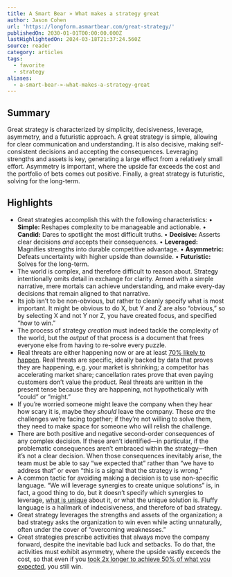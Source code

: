 ```yaml
---
title: A Smart Bear » What makes a strategy great
author: Jason Cohen
url: 'https://longform.asmartbear.com/great-strategy/'
publishedOn: 2030-01-01T00:00:00.000Z
lastHighlightedOn: 2024-03-18T21:37:24.560Z
source: reader
category: articles
tags:
  - favorite
  - strategy
aliases:
  - a-smart-bear-»-what-makes-a-strategy-great
---
```

## Summary

Great strategy is characterized by simplicity, decisiveness, leverage, asymmetry, and a futuristic approach. A great strategy is simple, allowing for clear communication and understanding. It is also decisive, making self-consistent decisions and accepting the consequences. Leveraging strengths and assets is key, generating a large effect from a relatively small effort. Asymmetry is important, where the upside far exceeds the cost and the portfolio of bets comes out positive. Finally, a great strategy is futuristic, solving for the long-term.

## Highlights
- Great strategies accomplish this with the following characteristics:
  • **Simple:** Reshapes complexity to be manageable and actionable.
  • **Candid:** Dares to spotlight the most difficult truths.
  • **Decisive:** Asserts clear decisions *and* accepts their consequences.
  • **Leveraged:** Magnifies strengths into durable competitive advantage.
  • **Asymmetric:** Defeats uncertainty with higher upside than downside.
  • **Futuristic:** Solves for the long-term.
- The world is complex, and therefore difficult to reason about. Strategy intentionally omits detail in exchange for clarity. Armed with a simple narrative, mere mortals can achieve understanding, and make every-day decisions that remain aligned to that narrative.
- Its job isn’t to be non-obvious, but rather to cleanly specify what is most important. It might be obvious to do X, but Y and Z are also “obvious,” so by selecting X and not Y nor Z, you have created focus, and specified “how to win.”
- The process of strategy *creation* must indeed tackle the complexity of the world, but the *output* of that process is a document that frees everyone else from having to re-solve every puzzle.
- Real threats are either happening now or are at least [70% likely to happen](https://longform.asmartbear.com/probability-words/). Real threats are specific, ideally backed by data that proves they are happening, e.g. your market is shrinking; a competitor has accelerating market share; cancellation rates prove that even paying customers don’t value the product. Real threats are written in the present tense because they are happening, not hypothetically with “could” or “might.”
- If you’re worried someone might leave the company when they hear how scary it is, maybe they *should* leave the company. These *are* the challenges we’re facing together; if they’re not willing to solve them, they need to make space for someone who will relish the challenge.
- There are both positive and negative second-order consequences of any complex decision. If these aren’t identified—in particular, if the problematic consequences aren’t embraced within the strategy—then it’s not a clear decision. When those consequences inevitably arise, the team must be able to say “we expected that” rather than “we have to address that” or even “this is a signal that the strategy is wrong.”
- A common tactic for avoiding making a decision is to use non-specific language. “We will leverage synergies to create unique solutions” is, in fact, a good thing to do, but it doesn’t specify which synergies to leverage, [what is unique](https://longform.asmartbear.com/worse-but-unique/) about it, or what the unique solution is. Fluffy language is a hallmark of indecisiveness, and therefore of bad strategy.
- Great strategy leverages the strengths and assets of the organization; a bad strategy asks the organization to win even while acting unnaturally, often under the cover of “overcoming weaknesses.”
- Great strategies prescribe activities that always move the company forward, despite the inevitable bad luck and setbacks. To do that, the activities must exhibit asymmetry, where the upside vastly exceeds the cost, so that even if you [took 2x longer to achieve 50% of what you expected](https://longform.asmartbear.com/roi-rubric/), you still win.
